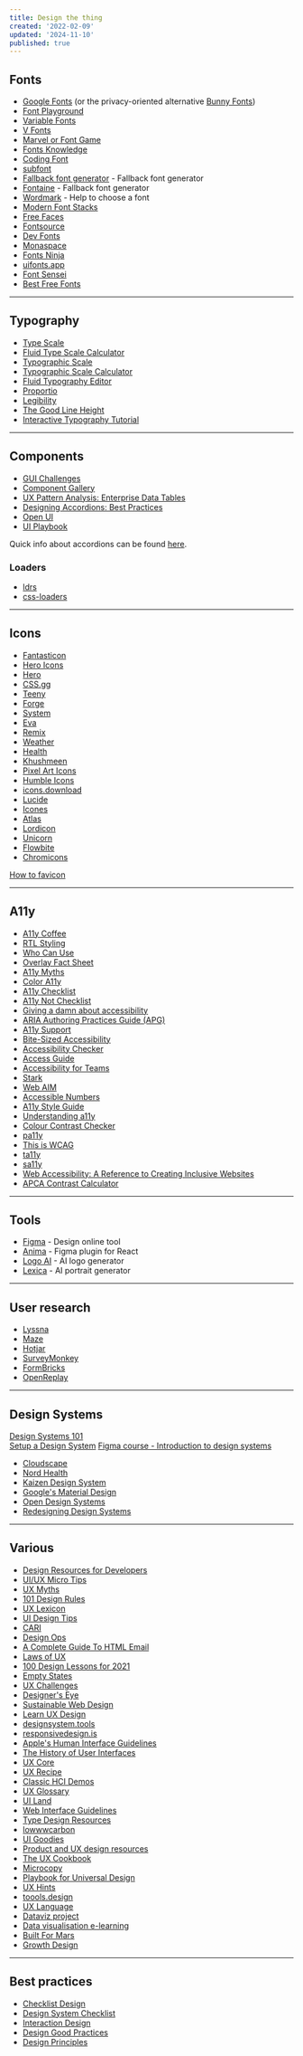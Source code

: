```yaml
---
title: Design the thing
created: '2022-02-09'
updated: '2024-11-10'
published: true
---
```


## Fonts

-   [Google Fonts](https://fonts.google.com) (or the privacy-oriented alternative [Bunny Fonts](https://fonts.bunny.net))
-   [Font Playground](https://play.typedetail.com)
-   [Variable Fonts](https://variablefonts.io)
-   [V Fonts](https://v-fonts.com)
-   [Marvel or Font Game](https://marvel-or-font.web.app)
-   [Fonts Knowledge](https://fonts.google.com/knowledge)
-   [Coding Font](https://www.codingfont.com)
-   [subfont](https://github.com/Munter/subfont)
-   [Fallback font generator](https://screenspan.net/fallback) - Fallback font generator
-   [Fontaine](https://github.com/unjs/fontaine) - Fallback font generator
-   [Wordmark](https://wordmark.it) - Help to choose a font
-   [Modern Font Stacks](https://modernfontstacks.com)
-   [Free Faces](https://www.freefaces.gallery)
-   [Fontsource](https://fontsource.org)
-   [Dev Fonts](https://devfonts.gafi.dev)
-   [Monaspace](https://monaspace.githubnext.com)
-   [Fonts Ninja](https://fonts.ninja)
-   [uifonts.app](https://www.uifonts.app)
-   [Font Sensei](https://fontsensei.com)
-   [Best Free Fonts](https://bestfreefonts.com)

---

## Typography

-   [Type Scale](https://typescale.com)
-   [Fluid Type Scale Calculator](https://www.fluid-type-scale.com)
-   [Typographic Scale](https://spencermortensen.com/articles/typographic-scale)
-   [Typographic Scale Calculator](https://www.layoutgridcalculator.com/type-scale)
-   [Fluid Typography Editor](https://modern-fluid-typography.vercel.app)
-   [Proportio](https://proportio.app)
-   [Legibility](https://legible-typography.com/en)
-   [The Good Line Height](https://www.thegoodlineheight.com)
-   [Interactive Typography Tutorial](https://learnui.design/tools/typography-tutorial.html)

---

## Components

-   [GUI Challenges](https://web.dev/shows/gui-challenges)
-   [Component Gallery](https://component.gallery)
-   [UX Pattern Analysis: Enterprise Data Tables](https://www.pencilandpaper.io/articles/ux-pattern-analysis-enterprise-data-tables)
-   [Designing Accordions: Best Practices](https://blog.prototypr.io/designing-the-accordion-best-practices-3c1bd54bf26e)
-   [Open UI](https://open-ui.org)
-   [UI Playbook](https://uiplaybook.dev)

Quick info about accordions can be found [here](https://uxdesign.cc/ui-cheat-sheet-accordions-3e88f0d4dfee).

### Loaders

-   [ldrs](https://uiball.com/ldrs)
-   [css-loaders](https://css-loaders.com)

---

## Icons

-   [Fantasticon](https://github.com/tancredi/fantasticon)
-   [Hero Icons](https://heroicons.dev)
-   [Hero](https://heroicons.com)
-   [CSS.gg](https://github.com/astrit/css.gg)
-   [Teeny](https://teenyicons.com)
-   [Forge](https://icons.theforgesmith.com)
-   [System](https://systemuicons.com)
-   [Eva](https://akveo.github.io/eva-icons)
-   [Remix](https://remixicon.com)
-   [Weather](https://erikflowers.github.io/weather-icons)
-   [Health](https://healthicons.org)
-   [Khushmeen](https://khushmeen.com/icons.html)
-   [Pixel Art Icons](https://pixelarticons.com)
-   [Humble Icons](https://humbleicons.com)
-   [icons.download](https://icons.download)
-   [Lucide](https://lucide.dev)
-   [Icones](https://icones.js.org)
-   [Atlas](https://github.com/Vectopus/Atlas-icons-font)
-   [Lordicon](https://lordicon.com)
-   [Unicorn](https://unicornicons.com)
-   [Flowbite](https://flowbite.com/icons)
-   [Chromicons](https://lifeomic.github.io/chromicons.com)

[How to favicon](https://evilmartians.com/chronicles/how-to-favicon-in-2021-six-files-that-fit-most-needs)

---

## A11y

-   [A11y Coffee](https://a11y.coffee)
-   [RTL Styling](https://rtlstyling.com)
-   [Who Can Use](https://whocanuse.com)
-   [Overlay Fact Sheet](https://overlayfactsheet.com)
-   [A11y Myths](https://a11ymyths.com)
-   [Color A11y](https://stephaniewalter.design/blog/color-accessibility-tools-resources-to-design-inclusive-products)
-   [A11y Checklist](https://www.a11yproject.com/checklist)
-   [A11y Not Checklist](https://not-checklist.intopia.digital)
-   [Giving a damn about accessibility](https://www.accessibility.uxdesign.cc)
-   [ARIA Authoring Practices Guide (APG)](https://www.w3.org/WAI/ARIA/apg/patterns)
-   [A11y Support](https://a11ysupport.io)
-   [Bite-Sized Accessibility](https://bite-sized-a11y.com)
-   [Accessibility Checker](https://www.accessibilitychecker.org)
-   [Access Guide](https://www.accessguide.io)
-   [Accessibility for Teams](https://digital.gov/guides/accessibility-for-teams)
-   [Stark](https://www.getstark.co)
-   [Web AIM](https://webaim.org)
-   [Accessible Numbers](https://accessiblenumbers.com)
-   [A11y Style Guide](https://a11y-style-guide.com/style-guide)
-   [Understanding a11y](https://www.understandingaccessibility.com)
-   [Colour Contrast Checker](https://colourcontrast.cc)
-   [pa11y](https://github.com/pa11y/pa11y)
-   [This is WCAG](https://thisiswcag.com)
-   [ta11y](https://www.ta11y.org)
-   [sa11y](https://github.com/ryersondmp/sa11y)
-   [Web Accessibility: A Reference to Creating Inclusive Websites](https://stackdiary.com/web-accessibility)
-   [APCA Contrast Calculator](https://www.myndex.com/APCA)

---

## Tools

-   [Figma](https://www.figma.com) - Design online tool
-   [Anima](https://www.animaapp.com/figma) - Figma plugin for React
-   [Logo AI](https://www.logoai.com) - AI logo generator
-   [Lexica](https://lexica.art) - AI portrait generator

---

## User research

-   [Lyssna](https://www.lyssna.com/)
-   [Maze](https://maze.co)
-   [Hotjar](https://www.hotjar.com)
-   [SurveyMonkey](https://www.surveymonkey.com)
-   [FormBricks](https://formbricks.com)
-   [OpenReplay](https://openreplay.com)

---

## Design Systems

[Design Systems 101](https://www.nngroup.com/articles/design-systems-101)  
[Setup a Design System](https://thedesignsystem.guide)
[Figma course - Introduction to design systems](https://help.figma.com/hc/en-us/articles/14552901442839-Overview-Introduction-to-design-systems)

-   [Cloudscape](https://cloudscape.design)
-   [Nord Health](https://nordhealth.design)
-   [Kaizen Design System](https://cultureamp.design)
-   [Google's Material Design](https://m3.material.io)
-   [Open Design Systems](https://www.designsystems.com/open-design-systems)
-   [Redesigning Design Systems](https://redesigningdesign.systems/component-process/getting-started.html)

---

## Various

-   [Design Resources for Developers](https://github.com/bradtraversy/design-resources-for-developers)
-   [UI/UX Micro Tips](https://uxdesign.cc/ui-ux-micro-tips-the-ultimate-collection-a07d56c9e98)
-   [UX Myths](https://uxmyths.com)
-   [101 Design Rules](https://www.wearecollins.com/ideas/101-design-rules)
-   [UX Lexicon](https://www.curiositytank.com/ux-lexicon)
-   [UI Design Tips](https://www.uidesign.tips/ui-tips)
-   [CARI](https://cari.institute)
-   [Design Ops](https://www.nngroup.com/articles/design-ops-study-guide)
-   [A Complete Guide To HTML Email](https://www.smashingmagazine.com/2021/04/complete-guide-html-email-templates-tools)
-   [Laws of UX](https://lawsofux.com)
-   [100 Design Lessons for 2021](https://trends.uxdesign.cc)
-   [Empty States](https://emptystat.es)
-   [UX Challenges](https://uxtools.co/challenges)
-   [Designer's Eye](https://avark.agency/designers-eye)
-   [Sustainable Web Design](https://sustainablewebdesign.org)
-   [Learn UX Design](https://start.uxdesign.cc)
-   [designsystem.tools](https://www.designsystem.tools)
-   [responsivedesign.is](https://responsivedesign.is)
-   [Apple's Human Interface Guidelines](https://developer.apple.com/design/human-interface-guidelines/guidelines/overview)
-   [The History of User Interfaces](https://history.user-interface.io)
-   [UX Core](https://keepsimple.io/uxcore)
-   [UX Recipe](https://uxrecipe.github.io)
-   [Classic HCI Demos](https://jackrusher.com/classic-ux)
-   [UX Glossary](https://builtformars.com/ux-glossary)
-   [UI Land](https://ui.land)
-   [Web Interface Guidelines](https://rauno.me/interfaces)
-   [Type Design Resources](https://typedesignresources.com)
-   [lowwwcarbon](https://lowwwcarbon.com)
-   [UI Goodies](https://uigoodies.com)
-   [Product and UX design resources](https://www.degreeless.design)
-   [The UX Cookbook](https://theuxcookbook.com)
-   [Microcopy](https://www.microcopy.me)
-   [Playbook for Universal Design](https://universaldesignguide.com)
-   [UX Hints](https://uxhints.com)
-   [toools.design](https://www.toools.design)
-   [UX Language](https://www.uxlanguage.com)
-   [Dataviz project](https://datavizproject.com)
-   [Data visualisation e-learning](https://analysisfunction.civilservice.gov.uk/support/communicating-analysis/introduction-to-data-visualisation-e-learning/)
-   [Built For Mars](https://builtformars.com/)
-   [Growth Design](https://growth.design/)

---

## Best practices

-   [Checklist Design](https://www.checklist.design)
-   [Design System Checklist](https://www.designsystemchecklist.com)
-   [Interaction Design](https://ixdchecklist.com)
-   [Design Good Practices](https://goodpractices.design)
-   [Design Principles](https://principles.design)
